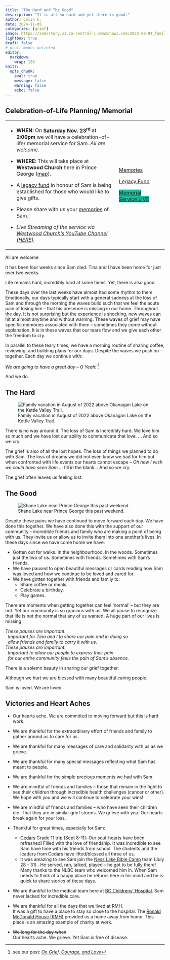 ```yaml
---
title: "The Hard and The Good"
description: "It is all so hard and yet there is good."
author: Colin C.
date: 2024-11-05
categories: [grief]
image: https://samsstory.s3.ca-central-1.amazonaws.com/2022-08-04_family-kvr.jpg
lightbox: true
draft: false
# draft-mode: unlinked
editor: 
  markdown: 
    wrap: 150
knitr: 
  opts_chunk: 
    eval: true
    message: false
    warning: false
    echo: false
---
```


:::: callout-note
## Celebration-of-Life Planning/ Memorial

+-------------------------------------------------------------------------------------------------------+--------------------------------------------+
| -   **WHEN**: On **Saturday Nov. 23^rd^** at **2:00pm** we will have a celebration-of-life/ memorial  | ::: {style="min-width:120px"}              |
|     service for Sam. *All are welcome.*                                                               | :::                                        |
|                                                                                                       |                                            |
| -   **WHERE**: This will take place at **Westwood Church** here in Prince George                      | ::: center                                 |
|     ([map](https://maps.app.goo.gl/YXfR4512soWxknwc8)).                                               | [Memories](/memories.qmd){.btn             |
|                                                                                                       | .btn-primary .mt-1 role="memories"         |
| -   A <a href="/legacy.html">legacy fund</a> in honour of Sam is being established for those who      | data-toggle="tooltip"                      |
|     would like to give gifts.                                                                         | title="Share your memories of Sam"}        |
|                                                                                                       |                                            |
| -   Please share with us your [memories](/memories.qmd) of Sam.                                       | <a href="                                  |
|                                                                                                       | /legacy.html" class="btn btn-primary mt-1" |
| -   *Live Streaming of the service via [Westwood Church's YouTube Channel                             | role="legacy" data-toggle="tooltip"        |
|     (HERE)](https://www.youtube.com/@WestwoodChurch/streams).*                                        | title="Consider giving">Legacy Fund</a>    |
|                                                                                                       |                                            |
|                                                                                                       | <a                                         |
|                                                                                                       |  href="https://www.youtube.com/@WestwoodCh |
|                                                                                                       | urch/streams" class="btn btn-primary mt-1" |
|                                                                                                       | role="memori" data-toggle="tooltip"        |
|                                                                                                       | title="Live Video of the Memorial          |
|                                                                                                       | Service"                                   |
|                                                                                                       | style="background-color:#18bc9c">          |
|                                                                                                       | Memorial<br/>                              |
|                                                                                                       | Service LIVE</a>                           |
|                                                                                                       | :::                                        |
+-------------------------------------------------------------------------------------------------------+--------------------------------------------+

::: center
All are welcome
:::
::::

It has been four weeks since Sam died. Tina and I have been home for just over two weeks.

Life remains hard, incredibly hard at some times. Yet, there is also good.

These days over the last weeks have almost had some rhythm to them. Emotionally, our days typically start with a general sadness at the loss of Sam
and through the morning the waves build such that we feel the acute pain of losing him -- that his presence is missing in our home. Throughout the
day, It is not surprising but the experience is shocking, new waves can hit at almost anytime and without warning. These waves of grief may have
specific memories associated with them – sometimes they come without explanation. It is in these waves that our tears flow and we give each other the
freedom to cry.

In parallel to these teary times, we have a morning routine of sharing coffee, reviewing, and building plans for our days. Despite the waves we push
on – together. Each day we continue with:

::: center
*We are going to have a great day -- O Yeah!* [^1]
:::

[^1]: see our post: [*On Grief, Courage, and Love*](../2410/2024-10-12_love-courage.qmd)

And we do.

## The Hard

::: float-sm-start
![Family vacation in August of 2022 above Okanagan Lake on the Kettle Valley
Trail.](https://samsstory.s3.ca-central-1.amazonaws.com/2022-08-04_family-kvr.jpg)
:::

There is no way around it. The loss of Sam is incredibly hard. We love him so much and we have lost our ability to communicate that love. ... And so
we cry.

The grief is also of all the lost hopes. The loss of things we planned to do with Sam. The loss of dreams we did not even know we had for him but when
confronted with life events our hearts cannot escape -- *Oh how I wish we could have seen Sam ...* fill in the blank... And so we cry.

The grief often leaves us feeling lost.

## The Good

::: float-sm-end
![Shane Lake near Prince George this past weekend.](https://samsstory.s3.ca-central-1.amazonaws.com/2024-11-03_c-t-shane-lake.jpg)
:::

Despite these pains we have continued to move forward each day. We have done this together. We have also done this with the support of our community
-- incredible friends and family who are making a point of being with us. They invite us or allow us to invite them into one another's lives. In these
days since we have come home we have:

-   Gotten out for walks. In the neighbourhood. In the woods. Sometimes just the two of us. Sometimes with friends. Sometimes with Sam's friends.
-   We have paused to open beautiful messages or cards reading how Sam was loved and how we continue to be loved and cared for.
-   We have gotten together with friends and family to:
    -   Share coffee or meals.
    -   Celebrate a birthday.
    -   Play games.

There are moments when getting together can feel 'normal' -- but they are not. Yet our community is so gracious with us. We all pause to recognize
that life is not the normal that any of us wanted. A huge part of our lives is missing.

*These pauses are important.\
  Important for Tina and I to share our pain and in doing so\
  allow friends and family to carry it with us.\
These pauses are important.\
  Important to allow our people to express their pain\
  for our entire community feels the pain of Sam's absence.*

There is a solemn beauty in sharing our grief together.

Although we hurt we are blessed with many beautiful caring people.

Sam is loved. We are loved.

## Victories and Heart Aches

-   Our hearts ache. We are committed to moving forward but this is hard work.

-   We are thankful for the extraordinary effort of friends and family to gather around us to care for us.

-   We are thankful for many messages of care and solidarity with us as we grieve.

-   We are thankful for many special messages reflecting what Sam has meant to people.

-   We are thankful for the simple precious moments we had with Sam.

-   We are mindful of friends and families – those that remain in the fight to see their children through incredible health challenges (cancer or
    other). We hope with you and we will continue to celebrate your wins!

-   We are mindful of friends and families – who have seen their children die. That they are in similar grief storms. We grieve with you. Our hearts
    break again for your loss.

-   Thankful for great times, especially for Sam:

    -   [Cedars](https://cedars.bc.ca) Grade 11 trip (Sept 8-11): Our soul-hearts have been refreshed! Filled with the love of friendship. It was
        incredible to see Sam have time with his friends from school. The students and the leaders from Cedars have lifted/blessed all three of us.
    -   It was amazing to see Sam join the [Ness Lake Bible Camp](https://www.nesslakebiblecamp.com) team (July 28 - 31) . He served, ran, talked,
        played -- he got to be fully there! Many thanks to the NLBC team who welcomed him in. When Sam needs to think of a happy place he returns here
        in his mind and he is quick to share stories of these days.

-   We are thankful to the medical team here at [BC Childrens' Hospital](http://www.bcchildrens.ca). Sam never lacked for incredible care.

-   We are thankful for all the days that we lived at RMH.\
    It was a gift to have a place to stay so close to the hospital. The [Ronald McDonald House (RMH)](https://rmhbc.ca) provided us a home away from
    home. This place is an amazing example of charity at work.

-   ~~We long for the day when~~\
    Our hearts ache. We grieve. Yet Sam is free of disease.